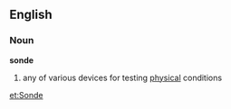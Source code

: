 ==English==
===Noun===
'''sonde'''

#any of various devices for testing [[physical]] conditions

[[et:Sonde]]